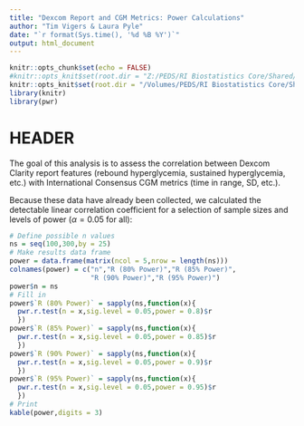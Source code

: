 ```yaml
---
title: "Dexcom Report and CGM Metrics: Power Calculations"
author: "Tim Vigers & Laura Pyle"
date: "`r format(Sys.time(), '%d %B %Y')`"
output: html_document
---
```


```r
knitr::opts_chunk$set(echo = FALSE)
#knitr::opts_knit$set(root.dir = "Z:/PEDS/RI Biostatistics Core/Shared/Shared Projects/Laura/BDC/Projects")
knitr::opts_knit$set(root.dir = "/Volumes/PEDS/RI Biostatistics Core/Shared/Shared Projects/Laura/BDC/Projects")
library(knitr)
library(pwr)
```

# HEADER

The goal of this analysis is to assess the correlation between Dexcom Clarity report features (rebound hyperglycemia, sustained hyperglycemia, etc.) with International Consensus CGM metrics (time in range, SD, etc.).

Because these data have already been collected, we calculated the detectable linear correlation coefficient for a selection of sample sizes and levels of power ($\alpha = 0.05$ for all):

```r
# Define possible n values
ns = seq(100,300,by = 25)
# Make results data frame
power = data.frame(matrix(ncol = 5,nrow = length(ns)))
colnames(power) = c("n","R (80% Power)","R (85% Power)",
                    "R (90% Power)","R (95% Power)")
power$n = ns
# Fill in
power$`R (80% Power)` = sapply(ns,function(x){
  pwr.r.test(n = x,sig.level = 0.05,power = 0.8)$r
  })
power$`R (85% Power)` = sapply(ns,function(x){
  pwr.r.test(n = x,sig.level = 0.05,power = 0.85)$r
  })
power$`R (90% Power)` = sapply(ns,function(x){
  pwr.r.test(n = x,sig.level = 0.05,power = 0.9)$r
  })
power$`R (95% Power)` = sapply(ns,function(x){
  pwr.r.test(n = x,sig.level = 0.05,power = 0.95)$r
  })
# Print
kable(power,digits = 3)
```
